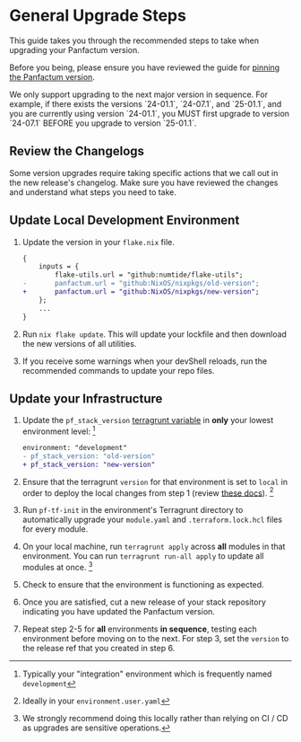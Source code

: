 
# General Upgrade Steps

This guide takes you through the recommended steps to take when upgrading your Panfactum version.

Before you being, please ensure you have reviewed the guide for [pinning the Panfactum version](/docs/stable-25-04/guides/versioning/pinning).

<MarkdownAlert severity="warning">
  We only support upgrading to the next major version in sequence. For example, if there exists the versions
  `24-01.1`, `24-07.1`, and `25-01.1`, and you are currently using version `24-01.1`, you MUST first upgrade
  to version `24-07.1` BEFORE you upgrade to version `25-01.1`.
</MarkdownAlert>

## Review the Changelogs

Some version upgrades require taking specific actions that we call out in the new release's changelog. Make sure
you have reviewed the changes and understand what steps you need to take.

## Update Local Development Environment

1. Update the version in your `flake.nix` file.

   ```diff lang="nix"
   {
       inputs = {
           flake-utils.url = "github:numtide/flake-utils";
   -       panfactum.url = "github:NixOS/nixpkgs/old-version";
   +       panfactum.url = "github:NixOS/nixpkgs/new-version";
       };
       ...
   }
   ```

2. Run `nix flake update`. This will update your lockfile and then download the new versions of all utilities.

3. If you receive some warnings when your devShell reloads, run the recommended commands to update your repo files.

## Update your Infrastructure

1. Update the `pf_stack_version` [terragrunt variable](/docs/stable-25-04/reference/configuration/terragrunt-variables#variables)
   in **only** your lowest environment level: [^1]

   ```diff lang="yaml"
   environment: "development"
   - pf_stack_version: "old-version"
   + pf_stack_version: "new-version"
   ```

2. Ensure that the terragrunt `version` for that environment is set to `local` in order
   to deploy the local changes from step 1 (review [these docs](/docs/stable-25-04/guides/iac/first-party-modules)). [^2]

3. Run `pf-tf-init` in the environment's Terragrunt directory to automatically upgrade your `module.yaml` and `.terraform.lock.hcl` files
   for every module.

4. On your local machine, run `terragrunt apply` across **all** modules in that environment. You can run
   `terragrunt run-all apply` to update all modules at once. [^3]

5. Check to ensure that the environment is functioning as expected.

6. Once you are satisfied, cut a new release of your stack repository indicating you have updated the Panfactum version.

7. Repeat step 2-5 for **all** environments **in sequence**, testing each environment before moving on to the next.
   For step 3, set the `version` to the release ref that you created in step 6.

[^1]: Typically your "integration" environment which is frequently named `development`

[^2]: Ideally in your `environment.user.yaml`

[^3]: We strongly recommend doing this locally rather than relying on CI / CD as upgrades are sensitive operations.
